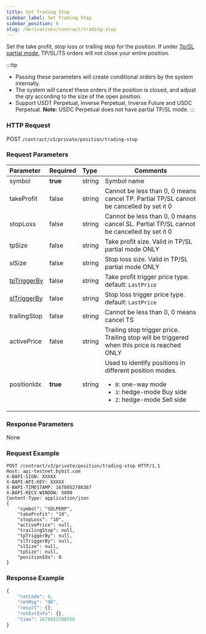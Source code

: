 ```yaml
---
title: Set Trading Stop
sidebar_label: Set Trading Stop
sidebar_position: 6
slug: /derivatives/contract/trading-stop
---
```


Set the take profit, stop loss or trailing stop for the position. If under [Tp/SL partial mode](tpsl-mode#), TP/SL/TS orders will not close your entire position.

:::tip
* Passing these parameters will create conditional orders by the system internally.
* The system will cancel these orders if the position is closed, and adjust the qty according to the size of the open position.
* Support USDT Perpetual, Inverse Perpetual, Inverse Future and USDC Perpetual. **Note:** USDC Perpetual does not have partial TP/SL mode.
:::

### HTTP Request
POST `/contract/v3/private/position/trading-stop`

### Request Parameters
| Parameter | Required | Type | Comments|
|:----- |:-------|:-----|------ |
|symbol |**true** |string |Symbol name|
|takeProfit |false |string |Cannot be less than 0, 0 means cancel TP. Partial TP/SL cannot be cancelled by set it 0 |
|stopLoss |false |string |Cannot be less than 0, 0 means cancel SL. Partial TP/SL cannot be cancelled by set it 0|
|tpSize |false |string |Take profit size. Valid in TP/SL partial mode ONLY |
|slSize |false |string |Stop loss size. Valid in TP/SL partial mode ONLY|
|[tpTriggerBy](../enum#triggerby) |false |string |Take profit trigger price type. default: `LastPrice` |
|[slTriggerBy](../enum#triggerby) |false |string |Stop loss trigger price type. default: `LastPrice` |
|trailingStop |false |string |Cannot be less than 0, 0 means cancel TS |
|activePrice |false |string |Trailing stop trigger price. Trailing stop will be triggered when this price is reached ONLY |
|positionIdx |**true** |string |Used to identify positions in different position modes. <ul><li>`0`: one-way mode</li><li>`1`: hedge-mode Buy side</li><li>`2`: hedge-mode Sell side</li> </ul>|

### Response Parameters
None

### Request Example

<Tabs>
<TabItem value="console" label="Console">

```http
POST /contract/v3/private/position/trading-stop HTTP/1.1
Host: api-testnet.bybit.com
X-BAPI-SIGN: XXXXX
X-BAPI-API-KEY: XXXXX
X-BAPI-TIMESTAMP: 1670852788387
X-BAPI-RECV-WINDOW: 5000
Content-Type: application/json
{
    "symbol": "SOLPERP",
    "takeProfit": "19",
    "stopLoss": "10",
    "activePrice": null,
    "trailingStop": null,
    "tpTriggerBy": null,
    "slTriggerBy": null,
    "slSize": null,
    "tpSize": null,
    "positionIdx": 0
}
```

</TabItem>
</Tabs>

### Response Example

<Tabs>
<TabItem value="js linear" label="linear">

```javascript
{
    "retCode": 0,
    "retMsg": "OK",
    "result": {},
    "retExtInfo": {},
    "time": 1670852788558
}
```
</TabItem>
</Tabs>